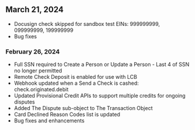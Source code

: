 ## March 21, 2024

- Docusign check skipped for sandbox test EINs: 999999999, 099999999, 199999999
- Bug fixes

### February 26, 2024

- Full SSN required to Create a Person or Update a Person - Last 4 of SSN no longer permitted
- Remote Check Deposit is enabled for use with LCB
- Webhook updated when a Send a Check is cashed: check.originated.debit
- Updated Provisional Credit APIs to support multiple credits for ongoing disputes
- Added The Dispute sub-object to The Transaction Object
- Card Declined Reason Codes list is updated
- Bug fixes and enhancements